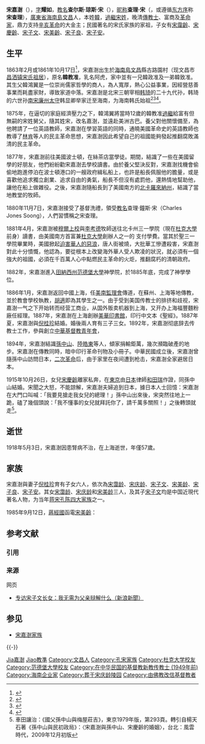 {{東亞男性歷史人物
|名稱 =宋嘉澍
|身份 =[[美南監理會|美南監理會]][[牧師|牧師]]
|國家 = {{CHN-1912}}
|時代 =
|主君 =
|屆數 =
|最高職務=
|前任=
|繼任=
|圖片名稱 =charles_soong.jpg
|圖片大小 =
|圖片說明 =查理·宋（Charlie Soong）於[[范德堡大學|范德堡大學]]
|氏 = 
|姓 =
|穆坤= <!--清代八旗满洲人物专用-->
|名 =
|姓名 =
|字 =耀如
|號=
|名乘 = <!--琉球士族用-->
|官職 = 
|封爵 =
|封號 =
|位階 =
|御稱號 = <!--日本皇族之稱號-->
|宮號1 = <!--日本皇族之宮號-->
|宮號2 = <!--朝鮮王族之宮號-->
|封地 =
|神號 =
|尊號 =
|族裔 = 
|信仰 = <!--指的是宗教信仰-->
|旗籍 = <!--清代八旗人物专用-->
|氏族 =
|籍貫 =
|本貫 = <!--朝鮮人用-->
|世居地= <!--清代八旗人物专用-->
|世居地/穆坤= <!--专门用于清代八旗满洲人物世居地和穆坤相同时-->
|祖籍 =
|本籍 =
|出身地 =
|府邸 =
|世系 = 
|初名 =韓教準
|乳名 = 阿虎
|幼名 = <!--日本人用-->
|兒名 = <!--朝鮮人用-->
|童名 = <!--琉球人用-->
|小字 =
|別名 =宋查理
|教名 =查尔斯·琼斯·宋
|院號 =
|其他名號 =
|出生日期 =1861年10月17日
|出生地點 =[[大清|大清]][[廣東省|廣東省]][[瓊州府|瓊州府]][[文昌縣|文昌縣]]
|婚年 =
|逝世日期 ={{death date and age|1918|5|4|1861|10|17}}
|逝世地點 ={{CHN-1912|江蘇省}}[[上海縣|上海縣]]
|廟號 =
|諡號 =
|墓葬 =
|祠廟 =
|父親 =[[韓鴻翼|韓鴻翼]]
|嫡母 =
|母親 =
|繼父=
|繼母=
|養父=
|養母=
|猶父= <!--日本人用-->
|烏帽子親= <!--日本人、琉球人用-->
|元配 =
|正室 =
|妻 =[[倪桂珍|倪桂珍]]
|繼室 =
|平妻 =
|側室 =
|元配之父 =
|元配之嫡母 =
|元配之母 =
|正室之父 =
|正室之嫡母 =
|正室之母 =
|妻之父 =[[倪韞山|倪韞山]]
|妻之嫡母 =
|妻之母 =
|繼室之父 =
|繼室之嫡母 =
|繼室之母 =
|平妻之父 =
|平妻之嫡母 =
|平妻之母 =
|兄弟 =兄：[[韓政准|韓政准]]<br>弟：[[韓致准|韓致准]]
|姊妹 =
|嫡兄弟 =
|嫡姊妹 =
|庶兄弟 =
|庶姊妹 =
|同胞兄弟 =
|同胞姊妹 =
|異母兄弟 =
|異母姊妹 =
|異父兄弟 =
|異父姊妹 =
|繼兄弟 =
|繼姊妹 =
|子 =[[宋子文|宋子文]]、[[宋子良|宋子良]]、[[宋子安|宋子安]]
|女 =[[宋靄齡|宋靄齡]]、[[宋慶齡|宋慶齡]]、[[宋美齡|宋美齡]]
|嫡子 =
|嫡女 =
|庶子 =
|庶女 =
|養子 =
|養女 =
|猶子 = <!--日本人用-->
|婿養子 = <!--日本人用-->
|烏帽子子 = <!--日本人用-->
|繼子 =
|繼女 =
|其他親屬 =远祖：[[韩琦|韩琦]]、[[韩嘉彦|韩嘉彦]]、[[韩诫|韩诫]]、[[韩仿胄|韩仿胄]]、[[韩缙选|韩缙选]]、[[韩显卿|韩显卿]]<br> 女婿：[[孔祥熙|孔祥熙]]、[[孫文|孫文]]、[[蔣中正|蔣中正]]<br>侄：[[韩乾丰|韩乾丰]]、[[韩德丰|韩德丰]]、[[韩裕丰|韩裕丰]]
|出身 = <!---此处指科举出身--->
|功名 = 
|經歷 = 
|著作 =
|注釋 =
}}

'''宋嘉澍'''（{{bd|1861年|10月17日|1918年|5月4日}}），[[表字|字]]'''耀如'''，[[教名|教名]]'''查尔斯·琼斯·宋'''（{{lang-en|Charles Jones Soong}}），[[昵称|昵称]]'''查理·宋'''（{{lang-en|Charlie Soong}}，或遵循[[人名#顺序|东方序]]称'''宋查理'''），[[廣東省|廣東省]][[海南島|海南島]][[文昌市|文昌]]人，本姓[[韓|韓]]，[[過繼|過繼]][[宋姓|宋姓]]，晚清[[傳教士|傳教士]]、富商及[[革命家|革命家]]，鼎力支持[[辛亥革命|辛亥革命]]的大金主；民國著名的宋氏家族的家祖，子女有[[宋靄齡|宋靄齡]]、[[宋慶齡|宋慶齡]]、[[宋子文|宋子文]]、[[宋美齡|宋美齡]]、[[宋子良|宋子良]]、[[宋子安|宋子安]]。

== 生平 ==
1863年2月或1861年10月17日<ref>{{cite web |url=http://www.chinanews.com/cul/2011/08-29/3291337.shtml |title=宋耀如：生于1861还是1866？ |accessdate=2017-05-25 |archive-date=2019-03-30 |archive-url=https://web.archive.org/web/20190330181755/http://www.chinanews.com/cul/2011/08-29/3291337.shtml |dead-url=no }}</ref>，宋嘉澍出生於[[海南島|海南島]][[文昌|文昌]]縣古路園村（现文昌市[[昌洒镇|昌洒镇]][[宋氏祖居|宋氏祖居]]），原名'''韓教准'''，乳名阿虎，家中並有一兄韓政准及一弟韓致准。其生父韓鴻翼是一位崇尚儒家哲學的商人，為人寬厚，熱心公益事業，因經營慈善事業而耗盡家財，導致家道中落。宋嘉澍是北宋三朝宰相[[韩琦|韩琦]]的二十九代孙，韩琦的六世孙[[南宋|南宋]][[廉州|廉州]][[太守|太守]]韩显卿举家迁至海南，为海南韩氏始祖<ref>{{cite web |title=宋庆龄祖籍河南安阳是韩琦宰相后代 - 地球村民网 |url=http://www.dqcmw.com/contents/197/8304.html |work=www.dqcmw.com |accessdate=2019-03-30 |archive-date=2019-03-30 |archive-url=https://web.archive.org/web/20190330171908/http://www.dqcmw.com/contents/197/8304.html |dead-url=no }}</ref><ref>{{cite web |title=宋庆龄祖籍在安阳_央广网 |url=http://hn.cnr.cn/hngbwh/201401/t20140115_514659484.shtml |work=hn.cnr.cn |accessdate=2019-03-30 |archive-date=2019-03-30 |archive-url=https://web.archive.org/web/20190330172424/http://hn.cnr.cn/hngbwh/201401/t20140115_514659484.shtml |dead-url=no }}</ref><ref>{{cite web |title=宋庆龄父亲身世之谜:本名姓韩并不姓宋(组图)_cctv.com提供 |url=http://news.cctv.com/science/20080603/102898.shtml |work=news.cctv.com |accessdate=2019-03-30 |archive-date=2019-03-30 |archive-url=https://web.archive.org/web/20190330175425/http://news.cctv.com/science/20080603/102898.shtml |dead-url=no }}</ref>。

1875年，在逼切的家庭經濟壓力之下，韓鴻翼將當時12歲的韓教准[[過繼|過繼]]給富有但無嗣的宋姓舅父，隨其姓宋，改名嘉澍，並遠赴美洲古巴。養父對他關懷備至，為他聘請了一位英語教師，宋嘉澍在學習英語的同時，通曉美國革命史的英語教師也教導了[[林肯|林肯]]等人的民主革命思想，宋嘉澍因此希望自己的祖國能夠發起推翻腐敗滿清的民主革命。

1877年，宋嘉澍前往美國波士頓，在絲茶店當學徒。期間，結識了一些在美國留學的好朋友，他們紛紛勸宋嘉澍去學校讀書。由於養父堅決反對，宋嘉澍找機會偷偷地跑進停泊在波士頓港口的一艘政府緝私船上，也許是船長佩服他的膽量，或是喜歡他追求獨立創業、追求自由的勇氣，船長不但沒有處罰他，還熱情地幫助他，讓他在船上做雜役。之後，宋嘉澍隨船長到了美國南方的[[北卡羅來納州|北卡羅來納州]]，結識了當地教堂的牧師。

1880年11月7日，宋嘉澍接受了基督洗禮，領受[[教名|教名]]查理·鐘斯·宋（Charles Jones Soong），人們習慣稱之宋查理。

1881年4月，宋嘉澍被[[穆爾上校|穆爾上校]]與[[李考德|李考德]]牧師送往北卡州三一學院（現在[[杜克大學|杜克大學]]前身）讀書，由美國南方首富兼[[杜克大學|杜克大學]]創辦人之一的{{tsl|en|Julian Carr (industrialist)|朱利安·卡爾}} 支付學費。當其於聖三一學院畢業時，美國掀起[[排华法案|迫害華人的惡浪]]，唐人街被燒，大批華工慘遭殺害，宋嘉澍對此十分憤慨，他認為，要從根本上改變海外華人受人欺凌的狀況，就必須有一個強大的祖國，必須在千百萬人心中點燃民主革命的火炬，推翻腐朽的清朝政府。

1882年，宋嘉澍進入[[田納西州|田納西州]][[范德堡大學|范德堡大學]]神學院，於1885年底，完成了神學學位。

1886年1月，宋嘉澍返回中國上海，任[[美南監理會|美南監理會]]傳道，在蘇州、上海等地傳教，並於教會學校執教，[[胡適|胡適]]即為其學生之一。由于受到美国传教士的排挤和歧视，宋嘉澍一气之下开始转而经营工商业，从国外贩卖机器到上海，又开办上海福豐麵粉廠任經理。1887年，宋嘉澍在上海創辦[[美華印書館|美華印書館]]，印行中文本《聖經》。1887年夏，宋嘉澍與[[倪桂珍|倪桂珍]]結婚。婚後兩人育有三子三女。1892年，宋嘉澍彻底辞去传教士工作，參與創立[[中華基督教青年會|中華基督教青年會]]，

1894年，宋嘉澍結識[[孫中山|孫中山]]、[[陸皓東|陸皓東]]等人，傾家捐輸鉅萬，幾次瀕臨破產的地步。宋嘉澍在傳教同時，暗中印行革命刊物及小冊子。中華民國成立後，宋嘉澍曾隨孫中山訪問日本，[[二次革命|二次革命]]后，由于家里在夜间遭到枪击，宋嘉澍全家避居日本。

1915年10月26日，女兒[[宋慶齡|宋慶齡]]離家私奔，在[[東京|東京]]由[[日本|日本]]律師[[和田瑞|和田瑞]]作證，同孫中山結婚。宋聞之大怒，不能諒解，宋嘉澍夫婦追到日本，據日本人士回憶：宋嘉澍在大門口叫喊：「我要見搶走我女兒的總理！」孫中山出來後，宋突然往地上一跪，磕了幾個頭說：「我不懂事的女兒就拜託你了，請千萬多關照！」之後轉頭就走<ref>車田讓治：《國父孫中山與梅屋莊吉》，東京1979年版，第293頁。轉引自楊天石著《孫中山與民初政局》：〈宋嘉澍與孫中山、宋慶齡的婚姻〉，台北：風雲時代，2009年12月初版</ref>。

==逝世==
1918年5月3日，宋嘉澍因患腎病不治，在上海逝世，年僅57歲。

==家族==
宋嘉澍與妻子[[倪桂珍|倪桂珍]]育有子女六人，依次為[[宋霭龄|宋霭龄]]、[[宋庆龄|宋庆龄]]、[[宋子文|宋子文]]、[[宋美龄|宋美龄]]、[[宋子良|宋子良]]、[[宋子安|宋子安]]。其女[[宋霭龄|宋霭龄]]、[[宋庆龄|宋庆龄]]和[[宋美龄|宋美龄]]三人，及其子[[宋子文|宋子文]]均是中国近現代著名人物，为当年[[蒋宋孔陈四大家族|蒋宋孔陈四大家族]]之一。

1985年9月12日，[[蔣經國|蔣經國]]函電[[宋美齡|宋美齡]]：
{{quote|
「奉讀母親親筆諭示及耀如公早年成績紀錄信札等件資料已十分珍貴而出之[[羅斯福|羅斯福]][[總統|總統]]轉致[[宋子文|文舅]]不平凡之來歷尤令人倍感驚喜難得」<ref>[[周美華|周美華]]、[[蕭李居|蕭李居]]編，《蔣經國書信集——與宋美齡往來函電》(下)，台北「[[國史館|國史館]]」出版，2009年，第586頁。</ref>
}}

== 参考文献 ==
=== 引用 ===
{{Reflist|35em}}

=== 来源 ===
{{refbegin}}
; 网页
* [http://news.sina.com.cn/c/2008-04-23/173315414980.shtml 专访宋子文长女：我无需为父亲辩解什么（新浪新聞）]{{Wayback|url=http://news.sina.com.cn/c/2008-04-23/173315414980.shtml |date=20080427212247 }} 
{{refend}}

== 参见 ==
{{Portal box|基督教|人物}}
* [[宋嘉澍家族|宋嘉澍家族]]

{{-}}
{{宋嘉澍家族}}
{{中国基督教史|ROC}}

{{Authority control}}
{{DEFAULTSORT:Song宋嘉澍}}
[[Category:宋姓|Jia嘉澍]]
[[Category:韓姓|Jiao教準]]
[[Category:文昌人|Category:文昌人]]
[[Category:孔宋家族|Category:孔宋家族]]
[[Category:杜克大学校友|Category:杜克大学校友]]
[[Category:范德堡大學校友|Category:范德堡大學校友]]
[[Category:在中华民国的基督教新教传教士_(1949年前)|Category:在中华民国的基督教新教传教士 (1949年前)]]
[[Category:海南企业家|Category:海南企业家]]
[[Category:葬于宋庆龄陵园|Category:葬于宋庆龄陵园]]
[[Category:由佛教改信基督教者|Category:由佛教改信基督教者]]